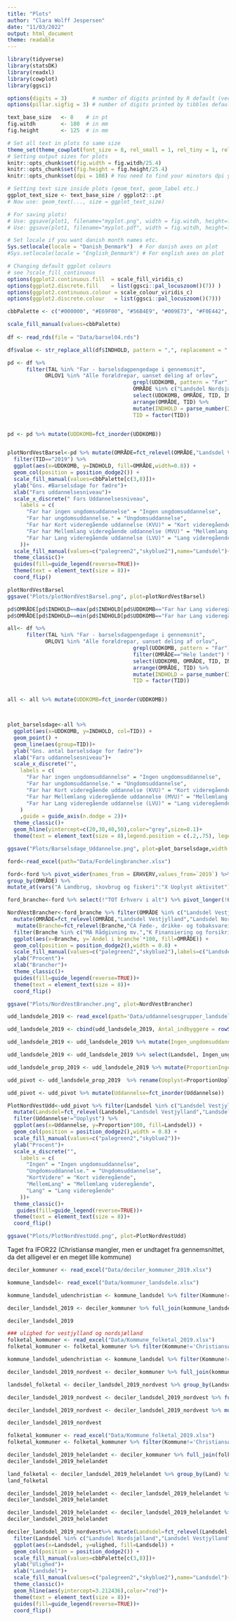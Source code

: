 ```yaml
---
title: "Plots"
author: "Clara Wolff Jespersen"
date: "11/03/2022"
output: html_document
theme: readable
---
```



```r
library(tidyverse)
library(statsDK)
library(readxl)
library(cowplot)
library(ggsci)

options(digits = 3)        # number of digits printed by R default (vectors, data.frames, lists)
options(pillar.sigfig = 3) # number of digits printed by tibbles default.

text_base_size   <- 8    # in pt
fig.witdh        <- 180  # in mm
fig.height       <- 125  # in mm

# Set all text in plots to same size
theme_set(theme_cowplot(font_size = 8, rel_small = 1, rel_tiny = 1, rel_large = 1))
# Setting output sizes for plots
knitr::opts_chunk$set(fig.width = fig.witdh/25.4)
knitr::opts_chunk$set(fig.height = fig.height/25.4)
knitr::opts_chunk$set(dpi = 108) # You need to find your minotors dpi yourself.

# Setting text size inside plots (geom_text, geom_label etc.)
ggplot_text_size <- text_base_size / ggplot2::.pt
# Now use: geom_text(..., size = ggplot_text_size)

# For saving plots!
# Use: ggsave(plot1, filename="myplot.png", width = fig.witdh, height=fig.height, units = "mm")
# Use: ggsave(plot1, filename="myplot.pdf", width = fig.witdh, height=fig.height, units = "mm")

# Set locale if you want danish month names etc.
Sys.setlocale(locale = "Danish_Denmark")  # For danish axes on plot
#Sys.setlocale(locale = "English_Denmark") # For english axes on plot

# Changing default ggplot colours
# see ?scale_fill_continuous
options(ggplot2.continuous.fill  = scale_fill_viridis_c)    
options(ggplot2.discrete.fill    = list(ggsci::pal_locuszoom()(7)) )
options(ggplot2.continuous.colour = scale_colour_viridis_c)
options(ggplot2.discrete.colour   = list(ggsci::pal_locuszoom()(7)))

```






```r

cbbPalette <- c("#000000", "#E69F00", "#56B4E9", "#009E73", "#F0E442", "#0072B2", "#D55E00", "#CC79A7")

scale_fill_manual(values=cbbPalette)
  
df <- read_rds(file = "Data/barsel04.rds")

df$value <- str_replace_all(df$INDHOLD, pattern = ",", replacement = ".") %>% as.double()

pd <- df %>% 
      filter(TAL %in% "Far - barselsdagpengedage i gennemsnit", 
            ORLOV1 %in% "Alle forældrepar, uanset deling af orlov",
                                        grepl(UDDKOMB, pattern = "Far"), #uddannelseskombinationer som kun indeholder far
                                        OMRÅDE %in% c("Landsdel Nordsjælland","Landsdel Vestjylland")) %>% 
                                        select(UDDKOMB, OMRÅDE, TID, INDHOLD) %>% 
                                        arrange(OMRÅDE, TID) %>% 
                                        mutate(INDHOLD = parse_number(INDHOLD, locale = locale(decimal_mark = ",")),
                                        TID = factor(TID))


pd <- pd %>% mutate(UDDKOMB=fct_inorder(UDDKOMB))


plotNordVestBarsel<-pd %>% mutate(OMRÅDE=fct_relevel(OMRÅDE,"Landsdel Vestjylland","Landsdel Nordsjælland")) %>% 
  filter(TID=="2019") %>% 
  ggplot(aes(x=UDDKOMB, y=INDHOLD, fill=OMRÅDE,width=0.8)) +
  geom_col(position = position_dodge2()) +
  scale_fill_manual(values=cbbPalette[c(3,8)])+
  ylab("Gns. #Barselsdage for fædre")+
  xlab("Fars uddannelsesniveau")+
  scale_x_discrete(" Fars Uddannelsesniveau",
    labels = c(
      "Far har ingen ungdomsuddannelse" = "Ingen ungdomsuddannelse",
      "Far har ungdomsuddannelse." = "Ungdomsuddannelse",
      "Far har Kort videregående uddannelse (KVU)" = "Kort videregående",
      "Far har Mellemlang videregående uddannelse (MVU)" = "Mellemlang videregående",
      "Far har Lang videregående uddannelse (LVU)" = "Lang videregående"
    ))+
  scale_fill_manual(values=c("palegreen2","skyblue2"),name="Landsdel")+
  theme_classic()+
  guides(fill=guide_legend(reverse=TRUE))+
  theme(text = element_text(size = 8))+
  coord_flip()

plotNordVestBarsel
ggsave("Plots/plotNordVestBarsel.png", plot=plotNordVestBarsel)
```

```r
pd$OMRÅDE[pd$INDHOLD==max(pd$INDHOLD[pd$UDDKOMB=="Far har Lang videregående uddannelse (LVU)"])]
pd$OMRÅDE[pd$INDHOLD==min(pd$INDHOLD[pd$UDDKOMB=="Far har Lang videregående uddannelse (LVU)"])]
```
```r
all<- df %>% 
      filter(TAL %in% "Far - barselsdagpengedage i gennemsnit", 
            ORLOV1 %in% "Alle forældrepar, uanset deling af orlov",
                                        grepl(UDDKOMB, pattern = "Far")) %>%  #uddannelseskombinationer som kun indeholder far 
                                        filter(OMRÅDE=="Hele landet") %>% 
                                        select(UDDKOMB, OMRÅDE, TID, INDHOLD) %>% 
                                        arrange(OMRÅDE, TID) %>% 
                                        mutate(INDHOLD = parse_number(INDHOLD, locale = locale(decimal_mark = ",")),
                                        TID = factor(TID))


all <- all %>% mutate(UDDKOMB=fct_inorder(UDDKOMB))



plot_barselsdage<-all %>% 
  ggplot(aes(x=UDDKOMB, y=INDHOLD, col=TID)) +
  geom_point() +
  geom_line(aes(group=TID))+
  ylab("Gns. antal barselsdage for fædre")+
  xlab("Fars uddannelsesniveau")+
  scale_x_discrete("",
    labels = c(
      "Far har ingen ungdomsuddannelse" = "Ingen ungdomsuddannelse",
      "Far har ungdomsuddannelse." = "Ungdomsuddannelse",
      "Far har Kort videregående uddannelse (KVU)" = "Kort videregående",
      "Far har Mellemlang videregående uddannelse (MVU)" = "Mellemlang videregående",
      "Far har Lang videregående uddannelse (LVU)" = "Lang videregående"
    )
    ,guide = guide_axis(n.dodge = 2))+
  theme_classic()+
  geom_hline(yintercept=c(20,30,40,50),color="grey",size=0.1)+
  theme(text = element_text(size = 8),legend.position = c(.2,.75), legend.background = element_rect(fill="white", size=0.5, linetype="solid", colour ="black"))

ggsave("Plots/Barselsdage_Uddannelse.png", plot=plot_barselsdage,width = 10, height = 6)

```

```r
ford<-read_excel(path="Data/Fordelingbrancher.xlsx")
```

```r
ford<-ford %>% pivot_wider(names_from = ERHVERV,values_from=`2019`) %>% 
group_by(OMRÅDE) %>%
mutate_at(vars("A Landbrug, skovbrug og fiskeri":"X Uoplyst aktivitet"), funs(./`TOT Erhverv i alt`))
```

```r
ford_branche<-ford %>% select(!"TOT Erhverv i alt") %>% pivot_longer(!OMRÅDE,names_to="Branche",values_to="Andel i branche")
```


```r

NordVestBrancher<-ford_branche %>% filter(OMRÅDE %in% c("Landsdel Vestjylland","Landsdel Nordsjælland")) %>%  
  mutate(OMRÅDE=fct_relevel(OMRÅDE,"Landsdel Vestjylland","Landsdel Nordsjælland")) %>% 
   mutate(Branche=fct_relevel(Branche,"CA Føde-, drikke- og tobaksvareindustri","A Landbrug, skovbrug og fiskeri","CK Maskinindustri","MA Rådgivning mv.","JC It- og informationstjenester","K Finansiering og forsikring","CI Elektronikindustri")) %>% 
  filter(Branche %in% c("MA Rådgivning mv.","K Finansiering og forsikring","JC It- og informationstjenester","CK Maskinindustri","CA Føde-, drikke- og tobaksvareindustri","A Landbrug, skovbrug og fiskeri","CI Elektronikindustri")) %>% 
  ggplot(aes(x=Branche, y=`Andel i branche`*100, fill=OMRÅDE)) +
  geom_col(position = position_dodge2(),width = 0.8) +
  scale_fill_manual(values=c("palegreen2","skyblue2"),labels=c("Landsdel Vestjylland","Landsdel Nordsjælland"),name="Landsdel")+
  ylab("Procent")+
  xlab("Brancher")+
  theme_classic()+
  guides(fill=guide_legend(reverse=TRUE))+
  theme(text = element_text(size = 8))+
  coord_flip()

ggsave("Plots/NordVestBrancher.png", plot=NordVestBrancher)
```



```r
udd_landsdele_2019 <- read_excel(path='Data/uddannelsesgrupper_landsdele_2019.xlsx')

udd_landsdele_2019 <- cbind(udd_landsdele_2019, Antal_indbyggere = rowSums(udd_landsdele_2019[,2:11]))
```


```r
udd_landsdele_2019 <- udd_landsdele_2019 %>% mutate(Ingen_ungdomsuddannelse=`H10 Grundskole`, Ungdomsuddannelse=`H20 Gymnasiale uddannelser`+`H30 Erhvervsfaglige uddannelser`+`H35 Adgangsgivende uddannelsesforløb`, Kort_videregående=`H40 Korte videregående uddannelser, KVU`, Mellemlang_videregående = `H50 Mellemlange videregående uddannelser, MVU` + `H60 Bacheloruddannelser, BACH`, Lang_videregående=`H70 Lange videregående uddannelser, LVU` + `H80 Ph.d. og forskeruddannelser`, Uoplyst=`H90 Uoplyst mv.`)

udd_landsdele_2019 <- udd_landsdele_2019 %>% select(Landsdel, Ingen_ungdomsuddannelse, Ungdomsuddannelse, Kort_videregående, Mellemlang_videregående, Lang_videregående, Uoplyst, Antal_indbyggere)
```

```r
udd_landsdele_prop_2019 <- udd_landsdele_2019 %>% mutate(ProportionIngen=Ingen_ungdomsuddannelse/Antal_indbyggere, ProportionUngdoms=Ungdomsuddannelse/Antal_indbyggere, ProportionKort=Kort_videregående/Antal_indbyggere, ProportionMellem= Mellemlang_videregående/Antal_indbyggere, ProportionLang=Lang_videregående/Antal_indbyggere, ProportionUoplyst=Uoplyst/Antal_indbyggere) %>% select(Landsdel, ProportionIngen, ProportionUngdoms, ProportionKort, ProportionMellem, ProportionLang, ProportionUoplyst)
```

```r
udd_pivot <- udd_landsdele_prop_2019  %>% rename(Uoplyst=ProportionUoplyst, Ungdomsuddannelse=ProportionUngdoms, KortVidere=ProportionKort, MellemLang=ProportionMellem, Lang = ProportionLang, Ingen=ProportionIngen) %>% pivot_longer(!Landsdel, names_to = "Uddannelse", values_to = "Proportion")

udd_pivot <- udd_pivot %>% mutate(Uddannelse=fct_inorder(Uddannelse))

PlotNordVestUdd<-udd_pivot %>% filter(Landsdel %in% c("Landsdel Vestjylland","Landsdel Nordsjælland")) %>%  
  mutate(Landsdel=fct_relevel(Landsdel,"Landsdel Vestjylland","Landsdel Nordsjælland")) %>% 
  filter(Uddannelse!="Uoplyst") %>% 
  ggplot(aes(x=Uddannelse, y=Proportion*100, fill=Landsdel)) +
  geom_col(position = position_dodge2(),width = 0.8) +
  scale_fill_manual(values=c("palegreen2","skyblue2"))+
  ylab("Procent")+
  scale_x_discrete("",
    labels = c(
      "Ingen" = "Ingen ungdomsuddannelse",
      "Ungdomsuddannelse." = "Ungdomsuddannelse",
      "KortVidere" = "Kort videregående",
      "MellemLang" = "Mellemlang videregående",
      "Lang" = "Lang videregående"
    ))+
  theme_classic()+
   guides(fill=guide_legend(reverse=TRUE))+
  theme(text = element_text(size = 8))+
  coord_flip()

ggsave("Plots/PlotNordVestUdd.png", plot=PlotNordVestUdd)
```

Taget fra IFOR22 (Christiansø mangler, men er undtaget fra gennemsnittet, da det alligevel er en meget lille kommune)
```r
deciler_kommuner <- read_excel("Data/deciler_kommuner_2019.xlsx")

kommune_landsdel<- read_excel("Data/kommuner_landsdele.xlsx")

kommune_landsdel_udenchristian <- kommune_landsdel %>% filter(Kommune!='Christiansø')

deciler_landsdel_2019 <- deciler_kommuner %>% full_join(kommune_landsdel_udenchristian) %>% group_by(Landsdel) %>% summarise(Q10=mean(`1. decil`), Q50=mean(`5. decil`),Q90=mean(`9. decil`), Antal_kommuner=n())

deciler_landsdel_2019
```

```r
### ulighed for vestjylland og nordsjælland
folketal_kommuner <- read_excel("Data/Kommune_folketal_2019.xlsx")
folketal_kommuner <- folketal_kommuner %>% filter(Kommune!='Christiansø')

kommune_landsdel_udenchristian <- kommune_landsdel %>% filter(Kommune!='Christiansø')
```

```r
deciler_landsdel_2019_nordvest <- deciler_kommuner %>% full_join(kommune_landsdel_udenchristian) %>% group_by(Landsdel) %>% filter(Landsdel %in% c("Landsdel Nordsjælland","Landsdel Vestjylland")) %>% full_join(folketal_kommuner) 

landsdel_folketal <- deciler_landsdel_2019_nordvest %>% group_by(Landsdel) %>% summarise(SamletAntal=sum(Antal), n=n())

deciler_landsdel_2019_nordvest <- deciler_landsdel_2019_nordvest %>% full_join(landsdel_folketal) %>% select(!n) %>% mutate(prop=Antal/SamletAntal) %>% group_by(Landsdel) %>% summarise(Q10=sum(prop*`1. decil`),Q90=sum(prop*`9. decil`),Antal_kommuner=n())
```

```r
deciler_landsdel_2019_nordvest <- deciler_landsdel_2019_nordvest %>% mutate(ulighed=Q90/Q10)

deciler_landsdel_2019_nordvest
```


```r
folketal_kommuner <- read_excel("Data/Kommune_folketal_2019.xlsx")
folketal_kommuner <- folketal_kommuner %>% filter(Kommune!='Christiansø')

deciler_landsdel_2019_helelandet <- deciler_kommuner %>% full_join(folketal_kommuner) %>% mutate(Land="Danmark")
deciler_landsdel_2019_helelandet

land_folketal <- deciler_landsdel_2019_helelandet %>% group_by(Land) %>% summarise(SamletAntal=sum(Antal), n=n())
land_folketal

deciler_landsdel_2019_helelandet <- deciler_landsdel_2019_helelandet %>% full_join(land_folketal) %>% select(!n) %>%  mutate(prop=Antal/SamletAntal) %>% group_by(Land) %>% summarise(Q10=sum(prop*`1. decil`),Q90=sum(prop*`9. decil`),Antal_kommuner=n())
deciler_landsdel_2019_helelandet

deciler_landsdel_2019_helelandet <- deciler_landsdel_2019_helelandet %>% mutate(ulighed=Q90/Q10) 
deciler_landsdel_2019_helelandet
```

```r
deciler_landsdel_2019_nordvest%>% mutate(Landsdel=fct_relevel(Landsdel,"Landsdel Vestjylland","Landsdel Nordsjælland")) %>% 
  filter(Landsdel %in% c("Landsdel Nordsjælland","Landsdel Vestjylland")) %>% 
  ggplot(aes(x=Landsdel, y=ulighed, fill=Landsdel)) +
  geom_col(position = position_dodge2()) +
  scale_fill_manual(values=cbbPalette[c(3,8)])+
  ylab("Ulighed")+
  xlab("Landsdel")+
  scale_fill_manual(values=c("palegreen2","skyblue2"),name="Landsdel")+
  theme_classic()+
  geom_hline(aes(yintercept=3.212436),color="red")+
  theme(text = element_text(size = 8))+
  guides(fill=guide_legend(reverse=TRUE))+
  coord_flip()
```

